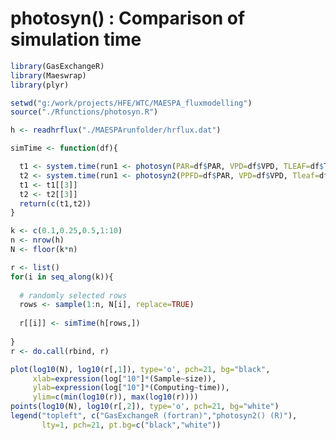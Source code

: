 photosyn() : Comparison of simulation time
============================================

```r
library(GasExchangeR)
library(Maeswrap)
library(plyr)

setwd("g:/work/projects/HFE/WTC/MAESPA_fluxmodelling")
source("./Rfunctions/photosyn.R")

h <- readhrflux("./MAESPArunfolder/hrflux.dat")

simTime <- function(df){

  t1 <- system.time(run1 <- photosyn(PAR=df$PAR, VPD=df$VPD, TLEAF=df$TAIR))
  t2 <- system.time(run1 <- photosyn2(PPFD=df$PAR, VPD=df$VPD, Tleaf=df$TAIR))
  t1 <- t1[[3]]
  t2 <- t2[[3]]
  return(c(t1,t2))
}

k <- c(0.1,0.25,0.5,1:10)
n <- nrow(h)
N <- floor(k*n)

r <- list()
for(i in seq_along(k)){
  
  # randomly selected rows
  rows <- sample(1:n, N[i], replace=TRUE)
  
  r[[i]] <- simTime(h[rows,])
  
}
r <- do.call(rbind, r)

plot(log10(N), log10(r[,1]), type='o', pch=21, bg="black",
     xlab=expression(log["10"]*(Sample~size)),
     ylab=expression(log["10"]*(Computing~time)),
     ylim=c(min(log10(r)), max(log10(r))))
points(log10(N), log10(r[,2]), type='o', pch=21, bg="white")
legend("topleft", c("GasExchangeR (fortran)","photosyn2() (R)"),
       lty=1, pch=21, pt.bg=c("black","white"))


```
